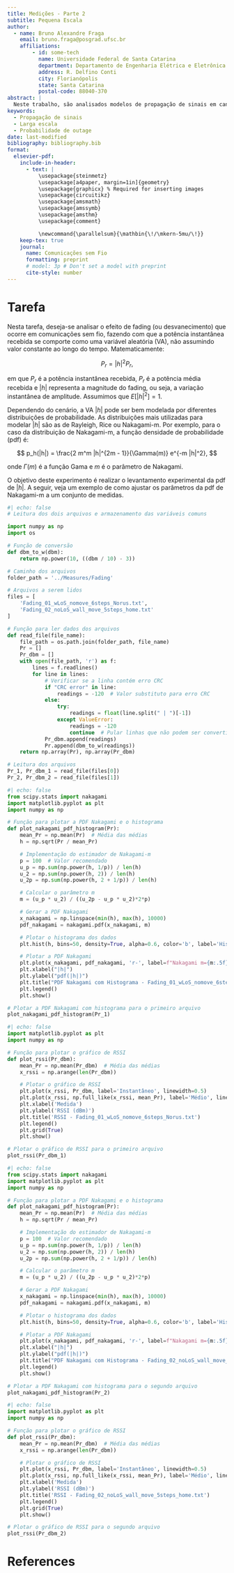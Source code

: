 ```yaml
---
title: Medições - Parte 2
subtitle: Pequena Escala
author:
  - name: Bruno Alexandre Fraga
    email: bruno.fraga@posgrad.ufsc.br
    affiliations: 
        - id: some-tech
          name: Universidade Federal de Santa Catarina
          department: Departamento de Engenharia Elétrica e Eletrônica
          address: R. Delfino Conti
          city: Florianópolis
          state: Santa Catarina
          postal-code: 88040-370
abstract: |
  Neste trabalho, são analisados modelos de propagação de sinais em canais de comunicação sem fio. Na Tarefa 1, é estimado um modelo de perda por log-distância utilizando medidas experimentais e o modelo de espaço livre para calcular a potência recebida a uma distância de referência. A potência recebida é estimada para 200 m, e uma curva representando o modelo é traçada até 1 km. Na Tarefa 2, é estudado o desempenho de um sistema com propagação log-normal para determinar o alcance máximo que assegure uma taxa mínima de sucesso de 90%, considerando restrições de relação sinal-ruído (SNR).
keywords: 
  - Propagação de sinais
  - Larga escala
  - Probabilidade de outage
date: last-modified
bibliography: bibliography.bib
format:
  elsevier-pdf:
    include-in-header:
      - text: |
          \usepackage{steinmetz}
          \usepackage[a4paper, margin=1in]{geometry}
          \usepackage{graphicx} % Required for inserting images
          \usepackage{circuitikz}
          \usepackage{amsmath}
          \usepackage{amssymb}
          \usepackage{amsthm}
          \usepackage{comment}

          \newcommand{\parallelsum}{\mathbin{\!/\mkern-5mu/\!}}
    keep-tex: true
    journal:
      name: Comunicações sem Fio
      formatting: preprint
      # model: 3p # Don't set a model with preprint
      cite-style: number
---
```


# Tarefa

Nesta tarefa, deseja-se analisar o efeito de fading (ou desvanecimento) que ocorre em comunicações sem fio, fazendo com que a potência instantânea recebida se comporte como uma variável aleatória (VA), não assumindo valor constante ao longo do tempo. Matematicamente:

$$
P_r = |h|^2 P_r,
$$

em que $P_r$ é a potência instantânea recebida, $P_r$ é a potência média recebida e $|h|$ representa a magnitude do fading, ou seja, a variação instantânea de amplitude. Assumimos que $E[|h|^2] = 1$.

Dependendo do cenário, a VA $|h|$ pode ser bem modelada por diferentes distribuições de probabilidade. As distribuições mais utilizadas para modelar $|h|$ são as de Rayleigh, Rice ou Nakagami-m. Por exemplo, para o caso da distribuição de Nakagami-m, a função densidade de probabilidade (pdf) é:

$$
p_h(|h|) = \frac{2 m^m |h|^{2m - 1}}{\Gamma(m)} e^{-m |h|^2},
$$

onde $\Gamma(m)$ é a função Gama e $m$ é o parâmetro de Nakagami.

O objetivo deste experimento é realizar o levantamento experimental da pdf de $|h|$. A seguir, veja um exemplo de como ajustar os parâmetros da pdf de Nakagami-m a um conjunto de medidas.


```python
#| echo: false
# Leitura dos dois arquivos e armazenamento das variáveis comuns

import numpy as np
import os

# Função de conversão
def dbm_to_w(dbm):
    return np.power(10, ((dbm / 10) - 3))

# Caminho dos arquivos
folder_path = '../Measures/Fading'

# Arquivos a serem lidos
files = [
    'Fading_01_wLoS_nomove_6steps_Norus.txt',
    'Fading_02_noLoS_wall_move_5steps_home.txt'
]

# Função para ler dados dos arquivos
def read_file(file_name):
    file_path = os.path.join(folder_path, file_name)
    Pr = []
    Pr_dbm = []
    with open(file_path, 'r') as f:
        lines = f.readlines()
        for line in lines:
            # Verificar se a linha contém erro CRC
            if "CRC error" in line:
                readings = -120  # Valor substituto para erro CRC
            else:
                try:
                    readings = float(line.split(" | ")[-1])
                except ValueError:
                    readings = -120
                    continue  # Pular linhas que não podem ser convertidas
            Pr_dbm.append(readings)
            Pr.append(dbm_to_w(readings))
    return np.array(Pr), np.array(Pr_dbm)

# Leitura dos arquivos
Pr_1, Pr_dbm_1 = read_file(files[0])
Pr_2, Pr_dbm_2 = read_file(files[1])

```

```python
#| echo: false
from scipy.stats import nakagami
import matplotlib.pyplot as plt
import numpy as np

# Função para plotar a PDF Nakagami e o histograma
def plot_nakagami_pdf_histogram(Pr):
    mean_Pr = np.mean(Pr)  # Média das médias
    h = np.sqrt(Pr / mean_Pr)

    # Implementação do estimador de Nakagami-m
    p = 100  # Valor recomendado
    u_p = np.sum(np.power(h, 1/p)) / len(h)
    u_2 = np.sum(np.power(h, 2)) / len(h)
    u_2p = np.sum(np.power(h, 2 + 1/p)) / len(h)

    # Calcular o parâmetro m
    m = (u_p * u_2) / ((u_2p - u_p * u_2)*2*p)

    # Gerar a PDF Nakagami
    x_nakagami = np.linspace(min(h), max(h), 10000)
    pdf_nakagami = nakagami.pdf(x_nakagami, m)

    # Plotar o histograma dos dados
    plt.hist(h, bins=50, density=True, alpha=0.6, color='b', label='Histograma de |h|')

    # Plotar a PDF Nakagami
    plt.plot(x_nakagami, pdf_nakagami, 'r-', label=f"Nakagami m={m:.5f}")
    plt.xlabel("|h|")
    plt.ylabel("pdf(|h|)")
    plt.title("PDF Nakagami com Histograma - Fading_01_wLoS_nomove_6steps_Norus.txt")
    plt.legend()
    plt.show()

# Plotar a PDF Nakagami com histograma para o primeiro arquivo
plot_nakagami_pdf_histogram(Pr_1)


```

```python
#| echo: false
import matplotlib.pyplot as plt
import numpy as np

# Função para plotar o gráfico de RSSI
def plot_rssi(Pr_dbm):
    mean_Pr = np.mean(Pr_dbm)  # Média das médias
    x_rssi = np.arange(len(Pr_dbm))

    # Plotar o gráfico de RSSI
    plt.plot(x_rssi, Pr_dbm, label='Instantâneo', linewidth=0.5)
    plt.plot(x_rssi, np.full_like(x_rssi, mean_Pr), label='Médio', linewidth=2)
    plt.xlabel('Medida')
    plt.ylabel('RSSI (dBm)')
    plt.title('RSSI - Fading_01_wLoS_nomove_6steps_Norus.txt')
    plt.legend()
    plt.grid(True)
    plt.show()

# Plotar o gráfico de RSSI para o primeiro arquivo
plot_rssi(Pr_dbm_1)

```

```python
#| echo: false
from scipy.stats import nakagami
import matplotlib.pyplot as plt
import numpy as np

# Função para plotar a PDF Nakagami e o histograma
def plot_nakagami_pdf_histogram(Pr):
    mean_Pr = np.mean(Pr)  # Média das médias
    h = np.sqrt(Pr / mean_Pr)

    # Implementação do estimador de Nakagami-m
    p = 100  # Valor recomendado
    u_p = np.sum(np.power(h, 1/p)) / len(h)
    u_2 = np.sum(np.power(h, 2)) / len(h)
    u_2p = np.sum(np.power(h, 2 + 1/p)) / len(h)

    # Calcular o parâmetro m
    m = (u_p * u_2) / ((u_2p - u_p * u_2)*2*p)

    # Gerar a PDF Nakagami
    x_nakagami = np.linspace(min(h), max(h), 10000)
    pdf_nakagami = nakagami.pdf(x_nakagami, m)

    # Plotar o histograma dos dados
    plt.hist(h, bins=50, density=True, alpha=0.6, color='b', label='Histograma de |h|')

    # Plotar a PDF Nakagami
    plt.plot(x_nakagami, pdf_nakagami, 'r-', label=f"Nakagami m={m:.5f}")
    plt.xlabel("|h|")
    plt.ylabel("pdf(|h|)")
    plt.title("PDF Nakagami com Histograma - Fading_02_noLoS_wall_move_5steps_home.txt")
    plt.legend()
    plt.show()

# Plotar a PDF Nakagami com histograma para o segundo arquivo
plot_nakagami_pdf_histogram(Pr_2)


```

```python
#| echo: false
import matplotlib.pyplot as plt
import numpy as np

# Função para plotar o gráfico de RSSI
def plot_rssi(Pr_dbm):
    mean_Pr = np.mean(Pr_dbm)  # Média das médias
    x_rssi = np.arange(len(Pr_dbm))

    # Plotar o gráfico de RSSI
    plt.plot(x_rssi, Pr_dbm, label='Instantâneo', linewidth=0.5)
    plt.plot(x_rssi, np.full_like(x_rssi, mean_Pr), label='Médio', linewidth=2)
    plt.xlabel('Medida')
    plt.ylabel('RSSI (dBm)')
    plt.title('RSSI - Fading_02_noLoS_wall_move_5steps_home.txt')
    plt.legend()
    plt.grid(True)
    plt.show()

# Plotar o gráfico de RSSI para o segundo arquivo
plot_rssi(Pr_dbm_2)

```






























# References {-}
